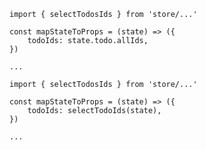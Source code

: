
<CodeSurfer>

```tsx title="Selector Usage"
import { selectTodosIds } from 'store/...'

const mapStateToProps = (state) => ({
    todoIds: state.todo.allIds,
})

...
```

```tsx title="Selector Usage"
import { selectTodosIds } from 'store/...'

const mapStateToProps = (state) => ({
    todoIds: selectTodoIds(state),
})

...
```

</CodeSurfer>

<Notes>

</Notes>
